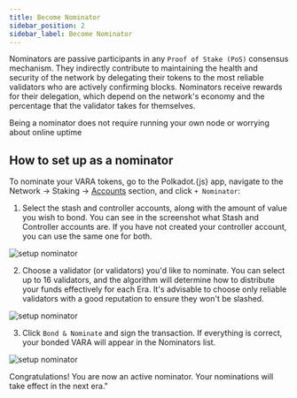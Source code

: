 ```yaml
---
title: Become Nominator
sidebar_position: 2
sidebar_label: Become Nominator
---
```



Nominators are passive participants in any `Proof of Stake (PoS)` consensus mechanism. They indirectly contribute to maintaining the health and security of the network by delegating their tokens to the most reliable validators who are actively confirming blocks. Nominators receive rewards for their delegation, which depend on the network's economy and the percentage that the validator takes for themselves.

Being a nominator does not require running your own node or worrying about online uptime

## How to set up as a nominator

To nominate your VARA tokens, go to the Polkadot.{js} app, navigate to the Network → Staking → [Accounts](https://polkadot.js.org/apps/?rpc=wss%3A%2F%2Frpc.vara-network.io#/staking/actions) section, and click `+ Nominator`:

1. Select the stash and controller accounts, along with the amount of value you wish to bond. You can see in the screenshot what Stash and Controller accounts are. If you have not created your controller account, you can use the same one for both.

![setup nominator](./img/nominator-1.png)

2. Choose a validator (or validators) you'd like to nominate. You can select up to 16 validators, and the algorithm will determine how to distribute your funds effectively for each Era. It's advisable to choose only reliable validators with a good reputation to ensure they won't be slashed.

![setup nominator](./img/nominator-2.png)

3. Click `Bond & Nominate` and sign the transaction. If everything is correct, your bonded VARA will appear in the Nominators list.

![setup nominator](./img/nominator-3.png)

Congratulations! You are now an active nominator. Your nominations will take effect in the next era."
